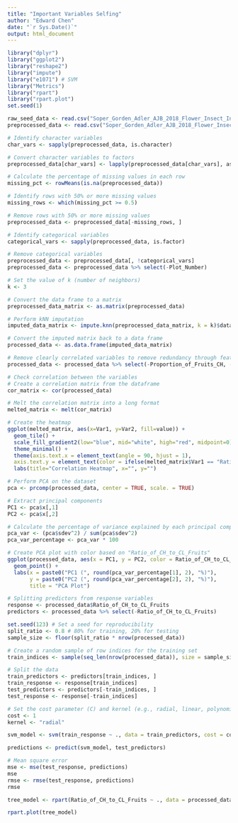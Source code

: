 ```yaml
---
title: "Important Variables Selfing"
author: "Edward Chen"
date: "`r Sys.Date()`"
output: html_document
---
```


```r
library("dplyr")
library("ggplot2")
library("reshape2")
library("impute")
library("e1071") # SVM
library("Metrics")
library("rpart")
library("rpart.plot")
set.seed(1)
```

```r
raw_seed_data <- read.csv("Soper_Gorden_Adler_AJB_2018_Flower_Insect_Interactions_Raw_Seed_Data.csv")
preprocessed_data <- read.csv("Soper_Gorden_Adler_AJB_2018_Flower_Insect_Interactions_Processed_Data.csv")
```

```r
# Identify character variables
char_vars <- sapply(preprocessed_data, is.character)

# Convert character variables to factors
preprocessed_data[char_vars] <- lapply(preprocessed_data[char_vars], as.factor)

# Calculate the percentage of missing values in each row
missing_pct <- rowMeans(is.na(preprocessed_data))

# Identify rows with 50% or more missing values
missing_rows <- which(missing_pct >= 0.5)

# Remove rows with 50% or more missing values
preprocessed_data <- preprocessed_data[-missing_rows, ]

# Identify categorical variables
categorical_vars <- sapply(preprocessed_data, is.factor)

# Remove categorical variables
preprocessed_data <- preprocessed_data[, !categorical_vars]
preprocessed_data <- preprocessed_data %>% select(-Plot_Number)

# Set the value of k (number of neighbors)
k <- 3

# Convert the data frame to a matrix
preprocessed_data_matrix <- as.matrix(preprocessed_data)

# Perform kNN imputation
imputed_data_matrix <- impute.knn(preprocessed_data_matrix, k = k)$data

# Convert the imputed matrix back to a data frame
processed_data <- as.data.frame(imputed_data_matrix)
```

```r
# Remove clearly correlated variables to remove redundancy through feature selection
processed_data <- processed_data %>% select(-Proportion_of_Fruits_CH, -Mature_CH_Fruits_Per_Day, -Mature_CL_Fruits_Per_Day, -Average_CH_Fruits_Per_Day, -Average_CL_Fruits_Per_Day, -Average_CH_Flowers_Per_Day, -Total_CH_Flower_Production, -Average_CL_Flowers_Per_Day, -Average_Seeds_Per_CH_Fruit, -Average_Seeds_Per_CL_Fruit, -Average_CH_Seed_Mass, -Average_CL_Seed_Mass)
```

```r
# Check correlation between the variables
# Create a correlation matrix from the dataframe
cor_matrix <- cor(processed_data)

# Melt the correlation matrix into a long format
melted_matrix <- melt(cor_matrix)

# Create the heatmap
ggplot(melted_matrix, aes(x=Var1, y=Var2, fill=value)) +
  geom_tile() +
  scale_fill_gradient2(low="blue", mid="white", high="red", midpoint=0) +
  theme_minimal() +
  theme(axis.text.x = element_text(angle = 90, hjust = 1),
  axis.text.y = element_text(color = ifelse(melted_matrix$Var1 == "Ratio_of_CH_to_CL_Fruits", "red", "black"))) +
  labs(title="Correlation Heatmap", x="", y="")
```

```r
# Perform PCA on the dataset
pca <- prcomp(processed_data, center = TRUE, scale. = TRUE)

# Extract principal components
PC1 <- pca$x[,1]
PC2 <- pca$x[,2]

# Calculate the percentage of variance explained by each principal component
pca_var <- (pca$sdev^2) / sum(pca$sdev^2)
pca_var_percentage <- pca_var * 100

# Create PCA plot with color based on "Ratio_of_CH_to_CL_Fruits"
ggplot(processed_data, aes(x = PC1, y = PC2, color = Ratio_of_CH_to_CL_Fruits)) + 
  geom_point() +
  labs(x = paste0("PC1 (", round(pca_var_percentage[1], 2), "%)"), 
       y = paste0("PC2 (", round(pca_var_percentage[2], 2), "%)"), 
       title = "PCA Plot")
```

```r
# Splitting predictors from response variables
response <- processed_data$Ratio_of_CH_to_CL_Fruits
predictors <- processed_data %>% select(-Ratio_of_CH_to_CL_Fruits)
```

```r
set.seed(123) # Set a seed for reproducibility
split_ratio <- 0.8 # 80% for training, 20% for testing
sample_size <- floor(split_ratio * nrow(processed_data))

# Create a random sample of row indices for the training set
train_indices <- sample(seq_len(nrow(processed_data)), size = sample_size)

# Split the data
train_predictors <- predictors[train_indices, ]
train_response <- response[train_indices]
test_predictors <- predictors[-train_indices, ]
test_response <- response[-train_indices]
```

```r
# Set the cost parameter (C) and kernel (e.g., radial, linear, polynomial, or sigmoid)
cost <- 1
kernel <- "radial"

svm_model <- svm(train_response ~ ., data = train_predictors, cost = cost, kernel = kernel)
```

```r
predictions <- predict(svm_model, test_predictors)
```

```r
# Mean square error
mse <- mse(test_response, predictions)
mse
rmse <- rmse(test_response, predictions)
rmse
```

```r
tree_model <- rpart(Ratio_of_CH_to_CL_Fruits ~ ., data = processed_data, cp = 0.01)

rpart.plot(tree_model)
```